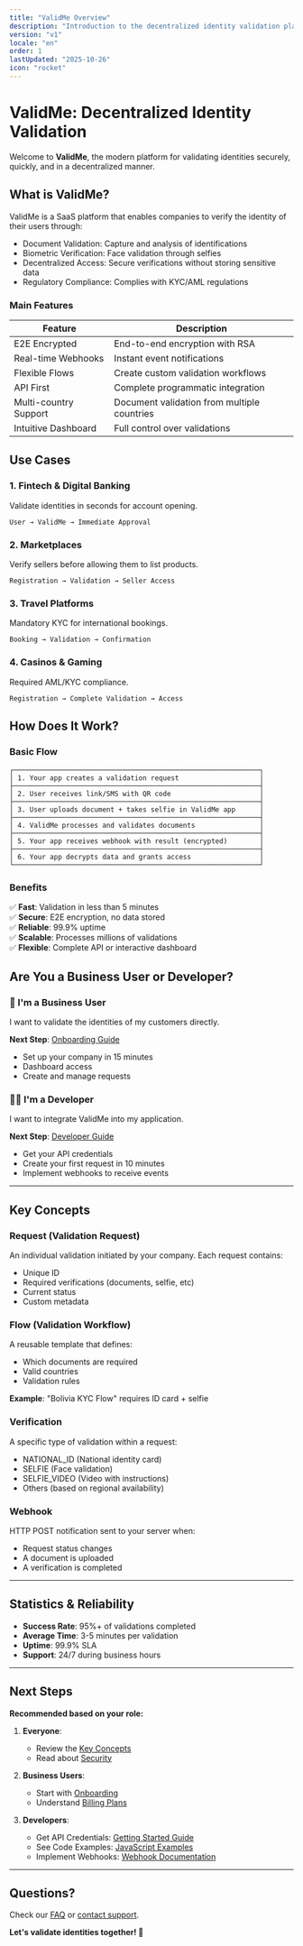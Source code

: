 ```yaml
---
title: "ValidMe Overview"
description: "Introduction to the decentralized identity validation platform"
version: "v1"
locale: "en"
order: 1
lastUpdated: "2025-10-26"
icon: "rocket"
---
```


# ValidMe: Decentralized Identity Validation

Welcome to **<span className="brand-name">ValidMe</span>**, the modern platform for validating identities securely, quickly, and in a decentralized manner.

## What is ValidMe?

ValidMe is a SaaS platform that enables companies to verify the identity of their users through:

- Document Validation: Capture and analysis of identifications
- Biometric Verification: Face validation through selfies
- Decentralized Access: Secure verifications without storing sensitive data
- Regulatory Compliance: Complies with KYC/AML regulations

### Main Features

| Feature | Description |
|---|---|
| E2E Encrypted| End-to-end encryption with RSA |
| Real-time Webhooks | Instant event notifications |
| Flexible Flows | Create custom validation workflows |
| API First | Complete programmatic integration |
| Multi-country Support | Document validation from multiple countries |
| Intuitive Dashboard | Full control over validations |

## Use Cases

### 1. **Fintech & Digital Banking**
Validate identities in seconds for account opening.

```
User → ValidMe → Immediate Approval
```

### 2. **Marketplaces**
Verify sellers before allowing them to list products.

```
Registration → Validation → Seller Access
```

### 3. **Travel Platforms**
Mandatory KYC for international bookings.

```
Booking → Validation → Confirmation
```

### 4. **Casinos & Gaming**
Required AML/KYC compliance.

```
Registration → Complete Validation → Access
```

## How Does It Work?

### Basic Flow

```
┌─────────────────────────────────────────────────────────────┐
│ 1. Your app creates a validation request                    │
├─────────────────────────────────────────────────────────────┤
│ 2. User receives link/SMS with QR code                      │
├─────────────────────────────────────────────────────────────┤
│ 3. User uploads document + takes selfie in ValidMe app      │
├─────────────────────────────────────────────────────────────┤
│ 4. ValidMe processes and validates documents                │
├─────────────────────────────────────────────────────────────┤
│ 5. Your app receives webhook with result (encrypted)        │
├─────────────────────────────────────────────────────────────┤
│ 6. Your app decrypts data and grants access                 │
└─────────────────────────────────────────────────────────────┘
```

### Benefits

✅ **Fast**: Validation in less than 5 minutes  
✅ **Secure**: E2E encryption, no data stored  
✅ **Reliable**: 99.9% uptime  
✅ **Scalable**: Processes millions of validations  
✅ **Flexible**: Complete API or interactive dashboard  

## Are You a Business User or Developer?

### 👥 I'm a Business User

I want to validate the identities of my customers directly.

**Next Step**: [Onboarding Guide](/en/docs/v1/user-guide/onboarding)
- Set up your company in 15 minutes
- Dashboard access
- Create and manage requests

### 👨‍💻 I'm a Developer

I want to integrate ValidMe into my application.

**Next Step**: [Developer Guide](/en/docs/v1/developer-guide/getting-started)
- Get your API credentials
- Create your first request in 10 minutes
- Implement webhooks to receive events

---

## Key Concepts

### Request (Validation Request)
An individual validation initiated by your company. Each request contains:
- Unique ID
- Required verifications (documents, selfie, etc)
- Current status
- Custom metadata

### Flow (Validation Workflow)
A reusable template that defines:
- Which documents are required
- Valid countries
- Validation rules

**Example**: "Bolivia KYC Flow" requires ID card + selfie

### Verification
A specific type of validation within a request:
- NATIONAL_ID (National identity card)
- SELFIE (Face validation)
- SELFIE_VIDEO (Video with instructions)
- Others (based on regional availability)

### Webhook
HTTP POST notification sent to your server when:
- Request status changes
- A document is uploaded
- A verification is completed

---

## Statistics & Reliability

- **Success Rate**: 95%+ of validations completed
- **Average Time**: 3-5 minutes per validation
- **Uptime**: 99.9% SLA
- **Support**: 24/7 during business hours

---

## Next Steps

**Recommended based on your role:**

1. **Everyone**: 
   - Review the [Key Concepts](#key-concepts)
   - Read about [Security](/en/docs/v1/developer-guide/security/encryption)

2. **Business Users**:
   - Start with [Onboarding](/en/docs/v1/user-guide/onboarding)
   - Understand [Billing Plans](/en/docs/v1/user-guide/billing)

3. **Developers**:
   - Get API Credentials: [Getting Started Guide](/en/docs/v1/developer-guide/getting-started)
   - See Code Examples: [JavaScript Examples](/en/docs/v1/developer-guide/examples/javascript)
   - Implement Webhooks: [Webhook Documentation](/en/docs/v1/developer-guide/webhooks)

---

## Questions?

Check our [FAQ](/en/docs/v1/support/faq) or [contact support](/en/docs/v1/support/contact).

**Let's validate identities together! 🚀**